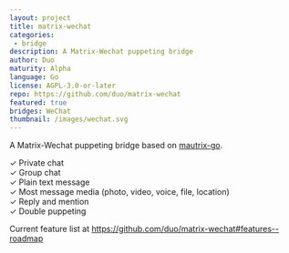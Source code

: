 ```yaml
---
layout: project
title: matrix-wechat
categories:
 - bridge
description: A Matrix-Wechat puppeting bridge
author: Duo
maturity: Alpha
language: Go
license: AGPL-3.0-or-later
repo: https://github.com/duo/matrix-wechat
featured: true
bridges: WeChat
thumbnail: /images/wechat.svg
---
```


A Matrix-Wechat puppeting bridge based on [mautrix-go](https://github.com/mautrix/go).

✓ Private chat  
✓ Group chat  
✓ Plain text message  
✓ Most message media (photo, video, voice, file, location)  
✓ Reply and mention  
✓ Double puppeting  

Current feature list at <https://github.com/duo/matrix-wechat#features--roadmap>